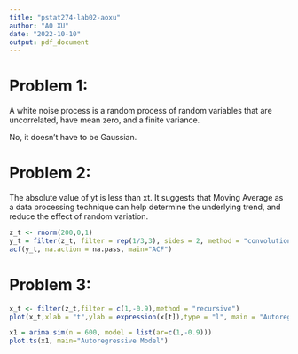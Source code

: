 ```yaml
---
title: "pstat274-lab02-aoxu"
author: "AO XU"
date: "2022-10-10"
output: pdf_document
---
```



# Problem 1:

A white noise process is a random process of random variables that are uncorrelated, have mean zero, and a finite variance.

No, it doesn't have to be Gaussian.

# Problem 2:

The absolute value of yt is less than xt. It suggests that Moving Average as a data processing technique can help determine the underlying trend, and reduce the effect of random variation.

```r
z_t <- rnorm(200,0,1)
y_t = filter(z_t, filter = rep(1/3,3), sides = 2, method = "convolution")
acf(y_t, na.action = na.pass, main="ACF")
```

# Problem 3:
```r
x_t <- filter(z_t,filter = c(1,-0.9),method = "recursive")
plot(x_t,xlab = "t",ylab = expression(x[t]),type = "l", main = "Autoregressive Model")
```

```r
x1 = arima.sim(n = 600, model = list(ar=c(1,-0.9))) 
plot.ts(x1, main="Autoregressive Model")
```